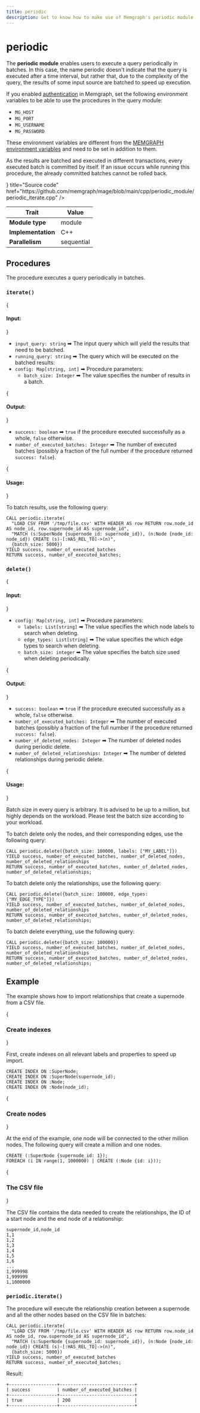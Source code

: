 ```yaml
---
title: periodic
description: Get to know how to make use of Memgraph's periodic module to execute a query periodically in batches. Take your graphs to the next level with our documentation and tutorials. 
---
```



# periodic

The **periodic module** enables users to execute a query periodically in
batches. In this case, the name periodic doesn't indicate that the query is
executed after a time interval, but rather that, due to the complexity of the
query, the results of some input source are batched to speed up execution.

<Callout type="info">

If you enabled [authentication](/configuration/security#creating-users) in
Memgraph, set the following environment variables to be able to use the
procedures in the query module: 

- `MG_HOST`
- `MG_PORT`
- `MG_USERNAME`
- `MG_PASSWORD`

These environment variables are different from the [MEMGRAPH environment
variables](/configuration/configuration-settings#environment-variables) and need
to be set in addition to them. 

</Callout>

<Callout type="warning">

As the results are batched and executed in different transactions, every
executed batch is committed by itself. If an issue occurs while running this
procedure, the already committed batches cannot be rolled back.

</Callout>

<Cards>
  <Cards.Card
    icon={<GitHub />}
    title="Source code"
    href="https://github.com/memgraph/mage/blob/main/cpp/periodic_module/periodic_iterate.cpp"
  />
</Cards>

| Trait               | Value            |
| ------------------- | ---------------- |
| **Module type**     | module           |
| **Implementation**  | C++              |
| **Parallelism**     | sequential       |

## Procedures

The procedure executes a query periodically in batches.

### `iterate()`

{<h4 className="custom-header"> Input: </h4>}

- `input_query: string` ➡ The input query which will yield the results that need to be batched.
- `running_query: string` ➡ The query which will be executed on the batched results:
- `config: Map[string, int]` ➡ Procedure parameters:
  - `batch_size: Integer` ➡ The value specifies the number of results in a batch.

{<h4 className="custom-header"> Output: </h4>}

- `success: boolean` ➡ `true` if the procedure executed successfully as a whole, `false` otherwise.
- `number_of_executed_batches: Integer` ➡ The number of executed batches (possibly a fraction of the full number if the procedure returned `success: false`).

{<h4 className="custom-header"> Usage: </h4>}

To batch results, use the following query:

```cypher
CALL periodic.iterate(
  "LOAD CSV FROM '/tmp/file.csv' WITH HEADER AS row RETURN row.node_id AS node_id, row.supernode_id AS supernode_id", 
  "MATCH (s:SuperNode {supernode_id: supernode_id}), (n:Node {node_id: node_id}) CREATE (s)-[:HAS_REL_TO]->(n)", 
  {batch_size: 5000}) 
YIELD success, number_of_executed_batches
RETURN success, number_of_executed_batches;
```

### `delete()`

{<h4 className="custom-header"> Input: </h4>}

- `config: Map[string, int]` ➡ Procedure parameters:
  - `labels: List[string]` ➡ The value specifies the which node labels to search when deleting.
  - `edge_types: List[string]` ➡ The value specifies the which edge types to search when deleting.
  - `batch_size: integer` ➡ The value specifies the batch size used when deleting periodically.

{<h4 className="custom-header"> Output: </h4>}

- `success: boolean` ➡ `true` if the procedure executed successfully as a whole, `false` otherwise.
- `number_of_executed_batches: Integer` ➡ The number of executed batches (possibly a fraction of the full number if the procedure returned `success: false`).
- `number_of_deleted_nodes: Integer` ➡ The number of deleted nodes during periodic delete.
- `number_of_deleted_relationships: Integer` ➡ The number of deleted relationships during periodic delete.

{<h4 className="custom-header"> Usage: </h4>}

Batch size in every query is arbitrary. It is advised to be up to a million, but highly depends on the workload.
Please test the batch size according to your workload.

To batch delete only the nodes, and their corresponding edges, use the following query:

```cypher
CALL periodic.delete({batch_size: 100000, labels: ["MY_LABEL"]}) 
YIELD success, number_of_executed_batches, number_of_deleted_nodes, number_of_deleted_relationships
RETURN success, number_of_executed_batches, number_of_deleted_nodes, number_of_deleted_relationships;
```

To batch delete only the relationships, use the following query:

```cypher
CALL periodic.delete({batch_size: 100000, edge_types: ["MY_EDGE_TYPE"]}) 
YIELD success, number_of_executed_batches, number_of_deleted_nodes, number_of_deleted_relationships
RETURN success, number_of_executed_batches, number_of_deleted_nodes, number_of_deleted_relationships;
```

To batch delete everything, use the following query:

```cypher
CALL periodic.delete({batch_size: 100000}) 
YIELD success, number_of_executed_batches, number_of_deleted_nodes, number_of_deleted_relationships
RETURN success, number_of_executed_batches, number_of_deleted_nodes, number_of_deleted_relationships;
```
## Example

The example shows how to import relationships that create a supernode from a CSV
file.

<Steps>

{<h3 className="custom-header"> Create indexes </h3>} 

First, create indexes on all relevant labels and properties to speed up import.

```cypher
CREATE INDEX ON :SuperNode;
CREATE INDEX ON :SuperNode(supernode_id);
CREATE INDEX ON :Node;
CREATE INDEX ON :Node(node_id);
```

{<h3 className="custom-header"> Create nodes </h3>} 

At the end of the example, one node will be connected to the other million
nodes. The following query will create a million and one nodes.

```
CREATE (:SuperNode {supernode_id: 1});
FOREACH (i IN range(1, 1000000) | CREATE (:Node {id: i}));
```

{<h3 className="custom-header"> The CSV file </h3>} 

The CSV file contains the data needed to create the relationships, the ID of a
start node and the end node of a relationship:

```cypher
supernode_id,node_id
1,1
1,2
1,3
1,4
1,5
1,6
...
1,999998
1,999999
1,1000000
```

### `periodic.iterate()`

The procedure will execute the relationship creation between a supernode and all
the other nodes based on the CSV file in batches:

```cypher
CALL periodic.iterate(
  "LOAD CSV FROM '/tmp/file.csv' WITH HEADER AS row RETURN row.node_id AS node_id, row.supernode_id AS supernode_id",
  "MATCH (s:SuperNode {supernode_id: supernode_id}), (n:Node {node_id: node_id}) CREATE (s)-[:HAS_REL_TO]->(n)",
  {batch_size: 5000})
YIELD success, number_of_executed_batches
RETURN success, number_of_executed_batches;
```

Result: 

```plaintext
+------------------+----------------------------+
| success          | number_of_executed_batches |
+------------------+----------------------------+
| true             | 200                        |
+------------------+----------------------------+

```
</Steps>
